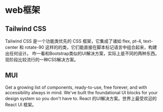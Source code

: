 
# web框架

## Tailwind CSS
<AppCard picOrgin="https://pbs.twimg.com/profile_images/1468993891584073729/a_op8KnL_400x400.jpg" appName="Tailwind CSS" website="https://tailwindcss.com/">
    Tailwind CSS 是一个功能类优先的 CSS 框架，它集成了诸如 flex, pt-4, text-center 和 rotate-90 这样的的类，它们能直接在脚本标记语言中组合起来，构建出任何设计。
</AppCard>

<Callout>
    咋一看和Bootstrap类似的UI解决方案，实际上是不同的两种东西。现阶段比较流行的一种CSS解决方案。
</Callout>

## MUI

<AppCard picOrgin="https://avatars.githubusercontent.com/u/33663932?s=200&v=4" appName="MUI" website="https://mui.com/">
    Get a growing list of components, ready-to-use, free forever, and with accessibility always in mind. We've built the foundational UI blocks for your design system so you don't have to.
</AppCard>

<Callout>
   React 的UI解决方案。世界上最受欢迎的 React UI 框架。
</Callout>

